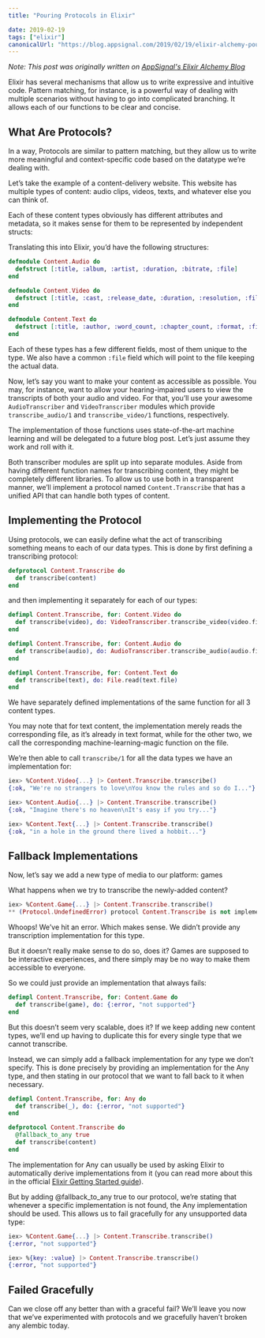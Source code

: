 ```yaml
---
title: "Pouring Protocols in Elixir"

date: 2019-02-19
tags: ["elixir"]
canonicalUrl: "https://blog.appsignal.com/2019/02/19/elixir-alchemy-pouring-protocols.html"
---
```


*Note: This post was originally written on [AppSignal's Elixir Alchemy Blog](https://blog.appsignal.com/2019/02/19/elixir-alchemy-pouring-protocols.html)*

Elixir has several mechanisms that allow us to write expressive and intuitive code. Pattern matching, for instance, is a powerful way of dealing with multiple scenarios without having to go into complicated branching. It allows each of our functions to be clear and concise.

## What Are Protocols?

In a way, Protocols are similar to pattern matching, but they allow us to write more meaningful and context-specific code based on the datatype we’re dealing with.

Let’s take the example of a content-delivery website. This website has multiple types of content: audio clips, videos, texts, and whatever else you can think of.

Each of these content types obviously has different attributes and metadata, so it makes sense for them to be represented by independent structs:

Translating this into Elixir, you’d have the following structures:

```elixir
defmodule Content.Audio do
  defstruct [:title, :album, :artist, :duration, :bitrate, :file]
end

defmodule Content.Video do
  defstruct [:title, :cast, :release_date, :duration, :resolution, :file]
end

defmodule Content.Text do
  defstruct [:title, :author, :word_count, :chapter_count, :format, :file]
end
```

Each of these types has a few different fields, most of them unique to the type. We also have a common `:file` field which will point to the file keeping the actual data.

Now, let’s say you want to make your content as accessible as possible. You may, for instance, want to allow your hearing-impaired users to view the transcripts of both your audio and video. For that, you’ll use your awesome `AudioTranscriber` and `VideoTranscriber` modules which provide `transcribe_audio/1` and `transcribe_video/1` functions, respectively.

The implementation of those functions uses state-of-the-art machine learning and will be delegated to a future blog post. Let’s just assume they work and roll with it.

Both transcriber modules are split up into separate modules. Aside from having different function names for transcribing content, they might be completely different libraries. To allow us to use both in a transparent manner, we’ll implement a protocol named `Content.Transcribe` that has a unified API that can handle both types of content.

## Implementing the Protocol

Using protocols, we can easily define what the act of transcribing something means to each of our data types. This is done by first defining a transcribing protocol:

```elixir
defprotocol Content.Transcribe do
  def transcribe(content)
end
```

and then implementing it separately for each of our types:

```elixir
defimpl Content.Transcribe, for: Content.Video do
  def transcribe(video), do: VideoTranscriber.transcribe_video(video.file)
end

defimpl Content.Transcribe, for: Content.Audio do
  def transcribe(audio), do: AudioTranscriber.transcribe_audio(audio.file)
end

defimpl Content.Transcribe, for: Content.Text do
  def transcribe(text), do: File.read(text.file)
end
```

We have separately defined implementations of the same function for all 3 content types.

You may note that for text content, the implementation merely reads the corresponding file, as it’s already in text format, while for the other two, we call the corresponding machine-learning-magic function on the file.

We’re then able to call `transcribe/1` for all the data types we have an implementation for:

```elixir
iex> %Content.Video{...} |> Content.Transcribe.transcribe()
{:ok, "We're no strangers to love\nYou know the rules and so do I..."}

iex> %Content.Audio{...} |> Content.Transcribe.transcribe()
{:ok, "Imagine there's no heaven\nIt's easy if you try..."}

iex> %Content.Text{...} |> Content.Transcribe.transcribe()
{:ok, "in a hole in the ground there lived a hobbit..."}
```

## Fallback Implementations

Now, let’s say we add a new type of media to our platform: games

What happens when we try to transcribe the newly-added content?

```elixir
iex> %Content.Game{...} |> Content.Transcribe.transcribe()
** (Protocol.UndefinedError) protocol Content.Transcribe is not implemented for %Content.Game{...}. This protocol is implemented for: Content.Audio, Content.Text, Content.Video
```

Whoops! We’ve hit an error. Which makes sense. We didn’t provide any transcription implementation for this type.

But it doesn’t really make sense to do so, does it? Games are supposed to be interactive experiences, and there simply may be no way to make them accessible to everyone.

So we could just provide an implementation that always fails:

```elixir
defimpl Content.Transcribe, for: Content.Game do
  def transcribe(game), do: {:error, "not supported"}
end
```

But this doesn’t seem very scalable, does it? If we keep adding new content types, we’ll end up having to duplicate this for every single type that we cannot transcribe.

Instead, we can simply add a fallback implementation for any type we don’t specify. This is done precisely by providing an implementation for the Any type, and then stating in our protocol that we want to fall back to it when necessary.

```elixir
defimpl Content.Transcribe, for: Any do
  def transcribe(_), do: {:error, "not supported"}
end

defprotocol Content.Transcribe do
  @fallback_to_any true
  def transcribe(content)
end
```

The implementation for Any can usually be used by asking Elixir to automatically derive implementations from it (you can read more about this in the official [Elixir Getting Started guide](https://elixir-lang.org/getting-started/protocols.html#deriving)).

But by adding @fallback_to_any true to our protocol, we’re stating that whenever a specific implementation is not found, the Any implementation should be used. This allows us to fail gracefully for any unsupported data type:

```elixir
iex> %Content.Game{...} |> Content.Transcribe.transcribe()
{:error, "not supported"}

iex> %{key: :value} |> Content.Transcribe.transcribe()
{:error, "not supported"}
```

## Failed Gracefully

Can we close off any better than with a graceful fail? We’ll leave you now that we’ve experimented with protocols and we gracefully haven’t broken any alembic today.
